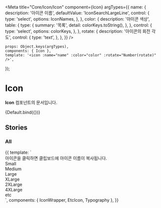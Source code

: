 
<Meta
	title="Core/Icon/Icon"
	component={Icon}
	argTypes={{
		name: {
			description: '아이콘 이름',
			defaultValue: 'IconSearchLargeLine',
			control: {
				type: 'select',
				options: IconNames,
			},
		},
		color: {
			description: '아이콘 색상',
			table: {
				type: {
					summary: '목록',
					detail: colorKeys.toString(),
				},
			},
			control: {
				type: 'select',
				options: colorKeys,
			},
		},
		rotate: {
			description: '아이콘의 회전 각도',
			control: {
				type: 'text',
			},
		},
	}}
/>

	props: Object.keys(argTypes),
	components: { Icon },
	template: '<icon :name="name" :color="color" :rotate="Number(rotate)" />',
});

# Icon

**Icon** 컴포넌트의 문서입니다.

<Story name="Default" height="100px">
	{Default.bind({})}
</Story>

<ArgsTable story="Default" />

## Stories

### All

<Canvas>
    <Story name="All" height="100px">
        {{
            template: `
                <div>
                    <Typography type="body1" color="gray500">아이콘을 클릭하면 클립보드에 아이콘 이름이 복사됩니다.</Typography>
                    <!--small-->
                    <div>
                        <Typography type="body1" style="margin-bottom: 10px">Small</Typography>
                        <div style="display: flex; flex-wrap: wrap;">
                            <IconWrapper component="Icon" name="IconProfileSmallLine"/>
                            <IconWrapper component="Icon" name="IconProfileSmallFill"/>
                            <IconWrapper component="Icon" name="IconArrowSmallLine"/>
                            <IconWrapper component="Icon" name="IconTextArrowSmallLine"/>
                            <IconWrapper component="Icon" name="IconPlusSmallLine"/>
                            <IconWrapper component="Icon" name="IconCloseSmallLine"/>
                            <IconWrapper component="Icon" name="IconSearchSmallLine"/>
                        </div>
                        <div style="display: flex; flex-wrap: wrap;">
                            <IconWrapper component="Icon" name="IconCheckSmallLine"/>
                            <IconWrapper component="Icon" name="IconCheckRoundSmallLine"/>
                            <IconWrapper component="Icon" name="IconCheckRoundSmallFill"/>
                            <IconWrapper component="Icon" name="IconQuestionMarkSmallLine"/>
                            <IconWrapper component="Icon" name="IconQuestionMarkSmallFill"/>
                            <IconWrapper component="Icon" name="IconExclamationSmallLine"/>
                            <IconWrapper component="Icon" name="IconExclamationSmallFill"/>
                            <IconWrapper component="Icon" name="IconInformationSmallLine"/>
                            <IconWrapper component="Icon" name="IconInformationSmallFill"/>
                        </div>
                        <div style="display: flex; flex-wrap: wrap;">
                            <IconWrapper component="Icon" name="IconSettingSmallFill"/>
                            <IconWrapper component="Icon" name="IconMegaphoneSmallLine"/>
                            <IconWrapper component="Icon" name="IconStarSmallLine"/>
                            <IconWrapper component="Icon" name="IconStarSmallFill"/>
                            <IconWrapper component="Icon" name="IconFileSmallLine"/>
                            <IconWrapper component="Icon" name="IconLinkSmallLine"/>
                            <IconWrapper component="Icon" name="IconLikeSmallLine"/>
                            <IconWrapper component="Icon" name="IconLikeSmallFill"/>
                            <IconWrapper component="Icon" name="IconThreeDotSmallFill" />
                        </div>
                    </div>
                    <!--medium-->
                    <div>
                        <Typography type="body1" style="margin-bottom: 10px">Medium</Typography>
                        <div style="display: flex; flex-wrap: wrap;">
                          <IconWrapper component="Icon" name="IconProfileMediumLine" />
                          <IconWrapper component="Icon" name="IconProfileMediumFill" />
                          <IconWrapper component="Icon" name="IconQuestionMediumLine" />
                          <IconWrapper component="Icon" name="IconEssayMediumLine" />
                          <IconWrapper component="Icon" name="IconInterviewMediumLine" />
                          <IconWrapper component="Icon" name="IconCommentMediumLine" />
                        </div>
                        <div style="display: flex; flex-wrap: wrap;">
                          <IconWrapper component="Icon" name="IconArrowMediumLine" />
                          <IconWrapper component="Icon" name="IconTextArrowMediumLine" />
                          <IconWrapper component="Icon" name="IconRevertMediumLine" />
                          <IconWrapper component="Icon" name="IconPlusMediumLine" />
                          <IconWrapper component="Icon" name="IconMinusMediumLine" />
                          <IconWrapper component="Icon" name="IconCloseMediumLine" />
                          <IconWrapper component="Icon" name="IconFilterMediumLine" />
                          <IconWrapper component="Icon" name="IconBookmarkMediumLine" />
                          <IconWrapper component="Icon" name="IconBookmarkMediumFill" />
                        </div>
                        <div style="display: flex; flex-wrap: wrap;">
                          <IconWrapper component="Icon" name="IconCheckMediumLine" />
                          <IconWrapper component="Icon" name="IconCheckRoundMediumLine" />
                          <IconWrapper component="Icon" name="IconCheckRoundMediumFill" />
                          <IconWrapper component="Icon" name="IconQuestionMarkMediumLine" />
                          <IconWrapper component="Icon" name="IconQuestionMarkMediumFill" />
                          <IconWrapper component="Icon" name="IconExclamationMediumLine" />
                          <IconWrapper component="Icon" name="IconExclamationMediumFill" />
                          <IconWrapper component="Icon" name="IconInformationMediumLine" />
                          <IconWrapper component="Icon" name="IconInformationMediumFill" />
                          <IconWrapper component="Icon" name="IconCloseRoundMediumLine" />
                          <IconWrapper component="Icon" name="IconCloseRoundMediumFill" />
                          <IconWrapper component="Icon" name="IconPlusRoundMediumLine" />
                          <IconWrapper component="Icon" name="IconArrowRoundMediumLine" />
                        </div>
                        <div style="display: flex; flex-wrap: wrap;">
                          <IconWrapper component="Icon" name="IconLockMediumLine" />
                          <IconWrapper component="Icon" name="IconLockMediumFill" />
                          <IconWrapper component="Icon" name="IconImportMediumLine" />
                          <IconWrapper component="Icon" name="IconLinkMediumLine" />
                          <IconWrapper component="Icon" name="IconDownloadMediumLine" />
                          <IconWrapper component="Icon" name="IconTrashMediumLine" />
                          <IconWrapper component="Icon" name="IconLikeMediumLine" />
                          <IconWrapper component="Icon" name="IconLikeMediumFill" />
                          <IconWrapper component="Icon" name="IconBrowseMediumLine" />
                          <IconWrapper component="Icon" name="IconBrowseMediumFill" />
                          <IconWrapper component="Icon" name="IconExportMediumLine" />
                          <IconWrapper component="Icon" name="IconVideoMediumLine" />
                          <IconWrapper component="Icon" name="IconVideoMediumFill" />
                        </div>
                        <div style="display: flex; flex-wrap: wrap;">
                          <IconWrapper component="Icon" name="IconClockMediumLine" />
                          <IconWrapper component="Icon" name="IconClockMediumFill" />
                          <IconWrapper component="Icon" name="IconPriceMediumLine" />
                          <IconWrapper component="Icon" name="IconDiscountMediumLine" />
                          <IconWrapper component="Icon" name="IconLocationMediumLine" />
                          <IconWrapper component="Icon" name="IconLocationMediumFill" />
                          <IconWrapper component="Icon" name="IconSupportMediumLine" />
                          <IconWrapper component="Icon" name="IconCouponMediumLine" />
                          <IconWrapper component="Icon" name="IconMegaphoneMediumLine" />
                          <IconWrapper component="Icon" name="IconStarMediumLine" />
                          <IconWrapper component="Icon" name="IconStarMediumFill" />
                          <IconWrapper component="Icon" name="IconThreeDotMediumFill" />
                        </div>
                        <div style="display: flex; flex-wrap: wrap;">
                          <IconWrapper component="Icon" name="IconFileMediumLine" />
                          <IconWrapper component="Icon" name="IconBlockMediumLine" />
                          <IconWrapper component="Icon" name="IconSirenMediumLine" />
                          <IconWrapper component="Icon" name="IconWritingMediumLine" />
                        </div>
                    </div>
                    <!--large-->
                    <div>
                        <Typography type="body1" style="margin-bottom: 10px">Large</Typography>
                        <div style="display: flex; flex-wrap: wrap;">
                          <IconWrapper component="Icon" name="IconProfileLargeLine" />
                          <IconWrapper component="Icon" name="IconProfileLargeFill" />
                          <IconWrapper component="Icon" name="IconAnswerLargeLine" />
                          <IconWrapper component="Icon" name="IconVodLargeLine" />
                          <IconWrapper component="Icon" name="IconQuestionLargeLine" />
                          <IconWrapper component="Icon" name="IconEssayLargeLine" />
                          <IconWrapper component="Icon" name="IconInterviewLargeLine" />
                          <IconWrapper component="Icon" name="IconResumeLargeLine" />
                          <IconWrapper component="Icon" name="IconAnalyticsLargeLine" />
                          <IconWrapper component="Icon" name="IconMentoringLargeLine" />
                          <IconWrapper component="Icon" name="IconEduLargeLine" />
                          <IconWrapper component="Icon" name="IconPtLargeLine" />
                      </div>
                      <div style="display: flex; flex-wrap: wrap;">
                          <IconWrapper component="Icon" name="IconArrowLargeLine" />
                          <IconWrapper component="Icon" name="IconTextArrowLargeLine" />
                          <IconWrapper component="Icon" name="IconBackwardLargeLine" />
                          <IconWrapper component="Icon" name="IconReplyLargeLine" />
                          <IconWrapper component="Icon" name="IconPlusLargeLine" />
                          <IconWrapper component="Icon" name="IconCloseLargeLine" />
                          <IconWrapper component="Icon" name="IconHamburgerLargeLine" />
                          <IconWrapper component="Icon" name="IconFilterLargeLine" />
                          <IconWrapper component="Icon" name="IconSearchLargeLine" />
                          <IconWrapper component="Icon" name="IconAlarmLargeLine" />
                          <IconWrapper component="Icon" name="IconBookmarkLargeLine" />
                          <IconWrapper component="Icon" name="IconBookmarkLargeFill" />
                      </div>
                      <div style="display: flex; flex-wrap: wrap;">
                          <IconWrapper component="Icon" name="IconCheckLargeLine" />
                          <IconWrapper component="Icon" name="IconCheckRoundLargeLine" />
                          <IconWrapper component="Icon" name="IconCheckRoundLargeFill" />
                          <IconWrapper component="Icon" name="IconQuestionMarkLargeLine" />
                          <IconWrapper component="Icon" name="IconQuestionMarkLargeFill" />
                          <IconWrapper component="Icon" name="IconExclamationLargeLine" />
                          <IconWrapper component="Icon" name="IconExclamationLargeFill" />
                          <IconWrapper component="Icon" name="IconInformationLargeLine" />
                          <IconWrapper component="Icon" name="IconInformationLargeFill" />
                          <IconWrapper component="Icon" name="IconPlusRoundLargeLine" />
                          <IconWrapper component="Icon" name="IconStarRoundLargeFill" />
                          <IconWrapper component="Icon" name="IconSettingLargeLine" />
                      </div>
                      <div style="display: flex; flex-wrap: wrap;">
                          <IconWrapper component="Icon" name="IconLockLargeLine" />
                          <IconWrapper component="Icon" name="IconLockLargeFill" />
                          <IconWrapper component="Icon" name="IconSecurityLargeLine" />
                          <IconWrapper component="Icon" name="IconSecurityLargeFill" />
                          <IconWrapper component="Icon" name="IconImportLargeLine" />
                          <IconWrapper component="Icon" name="IconLinkLargeLine" />
                          <IconWrapper component="Icon" name="IconDownloadLargeLine" />
                          <IconWrapper component="Icon" name="IconTrashLargeLine" />
                          <IconWrapper component="Icon" name="IconPhotoLargeLine" />
                          <IconWrapper component="Icon" name="IconWritingLargeLine" />
                          <IconWrapper component="Icon" name="IconSendLargeFill" />
                      </div>
                      <div style="display: flex; flex-wrap: wrap;">
                          <IconWrapper component="Icon" name="IconCouponLargeLine" />
                          <IconWrapper component="Icon" name="IconMegaphoneLargeLine" />
                          <IconWrapper component="Icon" name="IconVideoLargeLine" />
                          <IconWrapper component="Icon" name="IconVideoLargeFill" />
                          <IconWrapper component="Icon" name="IconStarLargeLine" />
                          <IconWrapper component="Icon" name="IconStarLargeFill" />
                          <IconWrapper component="Icon" name="IconThreeDotLargeFill" />
                      </div>
                    </div>
                    <!--x-large-->
                    <div>
                        <Typography type="body1" style="margin-bottom: 10px">XLarge</Typography>
                        <div style="display: flex; flex-wrap: wrap;">
                          <IconWrapper component="Icon" name="IconProfileXLargeLine" />
                          <IconWrapper component="Icon" name="IconProfileXLargeFill" />
                          <IconWrapper component="Icon" name="IconAnswerXLargeLine" />
                          <IconWrapper component="Icon" name="IconVodXLargeLine" />
                          <IconWrapper component="Icon" name="IconEssayXLargeLine" />
                          <IconWrapper component="Icon" name="IconAnalyticsXLargeLine" />
                          <IconWrapper component="Icon" name="IconArrowXLargeLine" />
                          <IconWrapper component="Icon" name="IconTextArrowXLargeLine" />
                          <IconWrapper component="Icon" name="IconCloseXLargeLine" />
                        </div>
                        <div style="display: flex; flex-wrap: wrap;">
                          <IconWrapper component="Icon" name="IconCheckRoundXLargeLine" />
                          <IconWrapper component="Icon" name="IconCheckRoundXLargeFill" />
                          <IconWrapper component="Icon" name="IconPhotoXLargeLine" />
                          <IconWrapper component="Icon" name="IconSupportXLargeLine" />
                          <IconWrapper component="Icon" name="IconStarXLargeLine" />
                          <IconWrapper component="Icon" name="IconStarXLargeFill" />
                          <IconWrapper component="Icon" name="IconBookmarkXLargeFill" />
                          <IconWrapper component="Icon" name="IconBookmarkXLargeLine" />
                          <IconWrapper component="Icon" name="IconDownloadXLargeLine" />
                      </div>
                    </div>
                    <!--2x-large-->
                    <div>
                        <Typography type="body1" style="margin-bottom: 10px">2XLarge</Typography>
                        <div style="display: flex; flex-wrap: wrap;">
                            <IconWrapper component="Icon" name="IconProfile2XLargeFill" />
                            <IconWrapper component="Icon" name="IconJob2XLargeLine" />
                            <IconWrapper component="Icon" name="IconChangeJob2XLargeLine" />
                            <IconWrapper component="Icon" name="IconSupervisor2XLargeLine" />
                            <IconWrapper component="Icon" name="IconCollege2XLargeLine" />
                            <IconWrapper component="Icon" name="IconAnswer2XLargeLine" />
                            <IconWrapper component="Icon" name="IconBoard2XLargeLine" />
                        </div>
                        <div style="display: flex; flex-wrap: wrap;">
                            <IconWrapper component="Icon" name="IconCheckRound2XLargeLine" />
                            <IconWrapper component="Icon" name="IconCheckRound2XLargeFill" />
                            <IconWrapper component="Icon" name="IconWriting2XLargeLine" />
                            <IconWrapper component="Icon" name="IconPhoto2XLargeLine" />
                        </div>
                    </div>
                    <!--4x-large-->
                    <div>
                        <Typography type="body1" style="margin-bottom: 10px">4XLarge</Typography>
                        <div style="display: flex; flex-wrap: wrap;">
                            <IconWrapper component="Icon" name="IconJob4XLargeLine" />
                            <IconWrapper component="Icon" name="IconChangeJob4XLargeLine" />
                            <IconWrapper component="Icon" name="IconSupervisor4XLargeLine" />
                            <IconWrapper component="Icon" name="IconCollege4XLargeLine" />
                            <IconWrapper component="Icon" name="IconAnswer4XLargeLine" />
                            <IconWrapper component="Icon" name="IconBoard4XLargeLine" />
                        </div>
                        <div style="display: flex; flex-wrap: wrap;">
                            <IconWrapper component="Icon" name="IconStar4XLargeFill" />
                        </div>
                    </div>
                    <!--etc-->
                    <div>
                      <Typography type="body1" style="margin-bottom: 10px">etc</Typography>
                      <div style="display: flex; flex-wrap: wrap;">
                        <EtcIcon name="IconDropdownSmallFillEtc" />
                        <EtcIcon name="IconDropdownMediumLineEtc" />
                      </div>
                    </div>
                </div>
            `,
             components: { IconWrapper, EtcIcon, Typography },
        }}
    </Story>
</Canvas>
